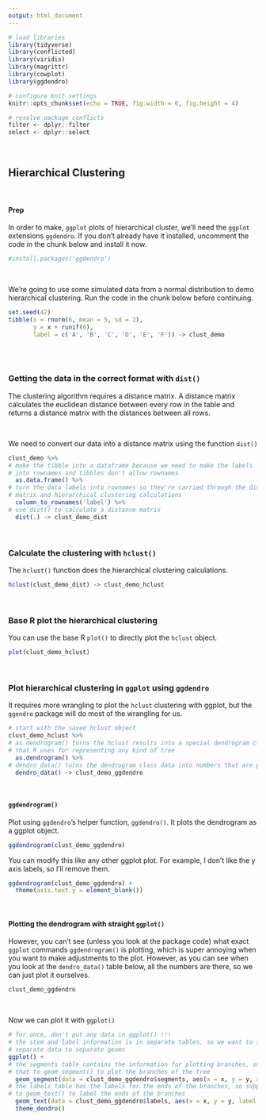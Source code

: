 ```yaml
---
output: html_document
---
```


```r
# load libraries
library(tidyverse)
library(conflicted)
library(viridis)
library(magrittr)
library(cowplot)
library(ggdendro)

# configure knit settings
knitr::opts_chunk$set(echo = TRUE, fig.width = 6, fig.height = 4)

# resolve package conflicts
filter <- dplyr::filter
select <- dplyr::select
```

<br>

## Hierarchical Clustering

<br>

#### Prep

In order to make, `ggplot` plots of hierarchical cluster, we'll need the `ggplot` extensions `ggdendro`. If you don't already have it installed, uncomment the code in the chunk below and install it now.

```r
#install.packages('ggdendro')
```

<br>

We're going to use some simulated data from a normal distribution to demo hierarchical clustering. Run the code in the chunk below before continuing.

```r
set.seed(42)
tibble(x = rnorm(6, mean = 5, sd = 2), 
       y = x + runif(6),
       label = c('A', 'B', 'C', 'D', 'E', 'F')) -> clust_demo
```

<br><br>

### Getting the data in the correct format with `dist()`

The clustering algorithm requires a distance matrix. A distance matrix calculates the euclidean distance between every row in the table and returns a distance matrix with the distances between all rows.

<br>

We need to convert our data into a distance matrix using the function `dist()`

```r
clust_demo %>% 
# make the tibble into a dataframe because we need to make the labels
# into rownames and tibbles don't allow rownames
  as.data.frame() %>%
# turn the data labels into rownames so they're carried through the distance
# matrix and hierarchical clustering calculations
  column_to_rownames('label') %>%
# use dist() to calculate a distance matrix
  dist(.) -> clust_demo_dist
```

<br>

### Calculate the clustering with `hclust()`

The `hclust()` function does the hierarchical clustering calculations.

```r
hclust(clust_demo_dist) -> clust_demo_hclust
```

<br>

### Base R plot the hierarchical clustering

You can use the base R `plot()` to directly plot the `hclust` object.

```r
plot(clust_demo_hclust)
```

<br>

### Plot hierarchical clustering in `ggplot` using `ggdendro`

It requires more wrangling to plot the `hclust` clustering with ggplot, but the `ggendro` package will do most of the wrangling for us.

```r
# start with the saved hclust object
clust_demo_hclust %>% 
# as.dendrogram() turns the hclust results into a special dendrogram class 
# that R uses for representing any kind of tree
  as.dendrogram() %>% 
# dendro_data() turns the dendrogram class data into numbers that are plottable
  dendro_data() -> clust_demo_ggdendro
```

<br>

#### `ggdendrogram()`

Plot using `ggdendro`'s helper function, `ggdendro()`. It plots the dendrogram as a ggplot object.

```r
ggdendrogram(clust_demo_ggdendro)
```

You can modify this like any other ggplot plot. For example, I don't like the y axis labels, so I'll remove them.

```r
ggdendrogram(clust_demo_ggdendro) +
  theme(axis.text.y = element_blank())
```

<br>

#### Plotting the dendrogram with straight `ggplot()`

However, you can't see (unless you look at the package code) what exact `ggplot` commands `ggdendrogram()` is plotting, which is super annoying when you want to make adjustments to the plot. However, as you can see when you look at the `dendro_data()` table below, all the numbers are there, so we can just plot it ourselves.

```r
clust_demo_ggdendro
```

<br>

Now we can plot it with `ggplot()`

```r
# for once, don't put any data in ggplot() !!!
# the stem and label information is in separate tables, so we want to supply
# separate data to separate geoms
ggplot() +
# the segments table contains the information for plotting branches, so supply
# that to geom_segment() to plot the branches of the tree
  geom_segment(data = clust_demo_ggdendro$segments, aes(x = x, y = y, xend = xend, yend = yend)) +
# the labels table has the labels for the ends of the branches, so supply that
# to geom_text() to label the ends of the branches
  geom_text(data = clust_demo_ggdendro$labels, aes(x = x, y = y, label = label), vjust = 1.25) +
  theme_dendro()
```


<br><br>

